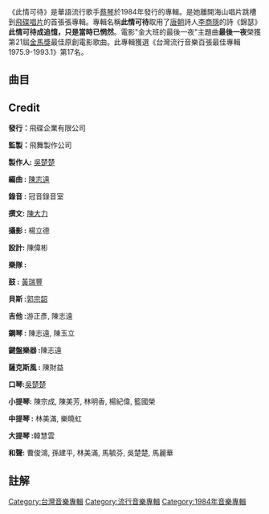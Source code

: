 {{Infobox album
| name       = 此情可待
| type       = 專輯
| artist     = [[蔡琴|蔡琴]]
| cover      = 
| released   = 1984年11月17日
| genre      = [[華語流行音樂|華語流行音樂]]
| length     = 43分07秒
| label      = [[飛碟唱片|飛碟唱片]]<br>[[華納唱片|華納唱片]](台灣)發行
| producer   = [[吳楚楚|吳楚楚]]
| prev_title = [[世界名曲專輯|世界名曲專輯]]
| prev_year  = 1983
| next_title = [[蔡琴老歌|蔡琴老歌]]
| next_year  = 1985
}}
《此情可待》是華語流行歌手[[蔡琴|蔡琴]]於1984年發行的專輯。是她離開海山唱片跳槽到[[飛碟唱片|飛碟唱片]]的首張張專輯。專輯名稱'''此情可待'''取用了[[唐朝|唐朝]]詩人[[李商隱|李商隱]]的詩《錦瑟》'''此情可待成追憶，只是當時已惘然'''。電影"金大班的最後一夜"主題曲'''最後一夜'''榮獲第21屆[[金馬獎|金馬獎]]最佳原創電影歌曲。此專輯獲選《台灣流行音樂百張最佳專輯1975.9-1993.1》第17名。

== 曲目 ==

{{Tracklist
| collapsed = 
| headline = 
| font_size = 
| total_length = 43:07

| all_writing = 
| all_music = 
| all_lyrics = 
| all_arranger = 
| all_producer =  [[吳楚楚|吳楚楚]] 
| all_except = 

| title1 = 最後一夜 <ref>電影"金大班的最後一夜"主題曲</ref>
| note1 = 
| longnote1 = 
| writer1 = 
| music1 = [[陳志遠|陳志遠]]
| lyrics1 = [[慎芝|慎芝]]
| arranger1 = 
| producer1 = 
| extra1 = 
| length1 = 

| title2 = 蝶衣
| note2 = 
| longnote2 = 
| writer2 = 
| music2 = 陳志遠
| lyrics2 = 陳克華
| arranger2 = 
| producer2 = 
| extra2 = 
| length2 = 


| title3 = 過盡千帆
| note3 = 
| longnote3 = 
| writer3 = 
| music3 = [[梁弘志|梁弘志]]
| lyrics3 = 陳桂珠
| arranger3 = 
| producer3 = 
| extra3 = 
| length3 = 

| title4 = 塔裡的女人
| note4 = 
| longnote4 = 
| writer4 = 
| music4 = 曹俊鴻
| lyrics4 = 陳克華
| arranger4 = 
| producer4 = 
| extra4 = 
| length4 =
 
| title5 = 誰知道
| note5 = 
| longnote5 = 
| writer5 = 
| music5 = 黃克隆
| lyrics5 = 楊國芳
| arranger5 = 
| producer5 = 
| extra5 = 
| length5 = 

| title6 = 讀你 
| note6 = 
| longnote6 = 
| writer6 = 
| music6 = 梁弘志
| lyrics6 = 梁弘志
| arranger6 = 
| producer6 = 
| extra6 = 
| length6 = 

| title7 = 油麻菜籽 <ref>電影"[[油麻菜籽_(電影)|油麻菜籽_(電影)]]"主題曲</ref>
| note7 = 
| longnote7 = 
| writer7 = 
| music7 =  [[李宗盛|李宗盛]]
| lyrics7 = 李宗盛
| arranger7 = 
| producer7 = 
| extra7 = 
| length7 = 

| title8 = 聆聽 
| note8 = 
| longnote8 = 
| writer8 = 
| music8 = 蘇淑樺
| lyrics8 = 蘇淑樺
| arranger8 = 
| producer8 = 
| extra8 = 
| length8 = 

| title9 = 醉過 
| note9 = 
| longnote9 = 
| writer9 = 
| music9 = 吳楚楚
| lyrics9 = 陳桂珠
| arranger9 = 
| producer9 = 
| extra9 = 
| length9 = 

| title10 =  寂寞路 
| note10 = 
| longnote10 = 
| writer10 = 
| music10 = 羅錡
| lyrics10 = 羅錡
| arranger10 = 
| producer10 = 
| extra10 = 
| length10 = 
}}

==Credit==
'''發行：'''飛碟企業有限公司  

'''監製：'''飛舞製作公司 

'''製作人:''' [[吳楚楚|吳楚楚]] 

'''編曲 :''' [[陳志遠|陳志遠]] 

'''錄音 :''' 冠音錄音室 

'''撰文: ''' [[陳大力|陳大力]] 

'''攝影 :''' 楊立德 

'''設計:''' 陳偉彬 


'''樂隊 :''' 

''' 鼓 :''' [[黃瑞豐|黃瑞豐]] 

'''貝斯 : '''[[郭宗韶|郭宗韶]] 

'''吉他 : '''游正彥, 陳志遠

''' 鋼琴 :''' 陳志遠, 陳玉立 

'''鍵盤樂器 : '''陳志遠 

'''薩克斯風 :''' 陳財益 

'''口琴: '''[[吳楚楚|吳楚楚]] 

'''小提琴:''' 陳宗成, 陳美芳, 林明香, 楊紀偉, 籃國榮 

'''中提琴 :''' 林美滿, 樂曉虹 

'''大提琴 : '''韓慧雲 

'''和聲:''' 曹俊鴻, 孫建平, 林美滿, 馬毓芬, 吳楚楚, 馬麗華

==註解==
{{reflist}}

[[Category:台灣音樂專輯|Category:台灣音樂專輯]]
[[Category:流行音樂專輯|Category:流行音樂專輯]]
[[Category:1984年音樂專輯|Category:1984年音樂專輯]]